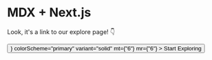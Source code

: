 
# MDX + Next.js

Look, it's a link to our explore page! 👇

<Link href="/explore">
  <Button
    rightIcon={<ArrowForwardIcon />}
    colorScheme="primary"
    variant="solid"
    mt={"6"}
    mr={"6"}
  >
    Start Exploring
  </Button>
</Link>
